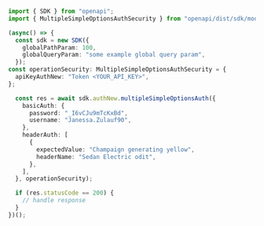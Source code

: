 ```typescript showLineNumbers copy filename="Multiple Simple Options Auth usage example"
import { SDK } from "openapi";
import { MultipleSimpleOptionsAuthSecurity } from "openapi/dist/sdk/models/operations";

(async() => {
  const sdk = new SDK({
    globalPathParam: 100,
    globalQueryParam: "some example global query param",
  });
const operationSecurity: MultipleSimpleOptionsAuthSecurity = {
  apiKeyAuthNew: "Token <YOUR_API_KEY>",
};

  const res = await sdk.authNew.multipleSimpleOptionsAuth({
    basicAuth: {
      password: "_I6vCJu9mTcKxBd",
      username: "Janessa.Zulauf90",
    },
    headerAuth: [
      {
        expectedValue: "Champaign generating yellow",
        headerName: "Sedan Electric odit",
      },
    ],
  }, operationSecurity);

  if (res.statusCode == 200) {
    // handle response
  }
})();
```

